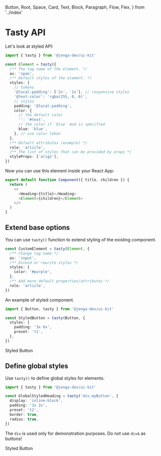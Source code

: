   Button,
  Root,
  Space,
  Card,
  Text,
  Block,
  Paragraph,
  Flow,
  Flex,
} from '../index'

<Meta title="Tasty API" />

# Tasty API

Let's look at styled API:

```typescript jsx
import { tasty } from '@jenga-dev/ui-kit'

const Element = tasty({
  /** The tag name of the element. */
  as: 'span',
  /** Default styles of the element. */
  styles: {
    // tokens
    '@local-padding': ['2x', '1x'], // responsive styles
    '@text-color': 'rgba(255, 0, 0)',
    // styles
    padding: '@local-padding',
    color: {
      // the default color
      '': '#text',
      // the color if `blue` mod is specified
      blue: 'blue',
    }, // use color token
  },
  /** Default attributes (example) */
  role: 'article',
  /** The list of styles that can be provided by props */
  styleProps: ['align'],
})
```

Now you can use this element inside your React App:

```typescript jsx
export default function Component({ title, children }) {
  return (
    <>
      <Heading>{title}</Heading>
      <Element>{children}</Element>
    </>
  )
}
```

## Extend base options

You can use `tasty()` function to extend styling of the existing component.

```typescript jsx
const CustomElement = tasty(Element, {
  /** Change tag name */
  as: 'input',
  /** Extend or rewrite styles */
  styles: {
    color: '#purple',
  },
  /** Add more default properties/attributes */
  role: 'article',
})
```

An example of styled component.

```typescript jsx
import { Button, tasty } from '@jenga-dev/ui-kit'

const StyledButton = tasty(Button, {
  styles: {
    padding: '3x 6x',
    preset: 't1',
  },
})
```

<Canvas>
  <Story name="Styled Button">
    <StyledButton>Styled Button</StyledButton>
  </Story>
</Canvas>

## Define global styles

Use `tasty()` to define global styles for elements:

```typescript jsx
import { tasty } from '@jenga-dev/ui-kit'

const GlobalStyledHeading = tasty('div.myButton', {
  display: 'inline-block',
  padding: '1x 2x',
  preset: 't2',
  border: true,
  radius: true,
})
```

The `div` is used only for demonstration purposes. Do not use `div`s as buttons!

<Canvas>
  <Story name="Globally Styled Button">
    <div className="myButton">Styled Button</div>
    <GlobalStyledHeading />
  </Story>
</Canvas>
